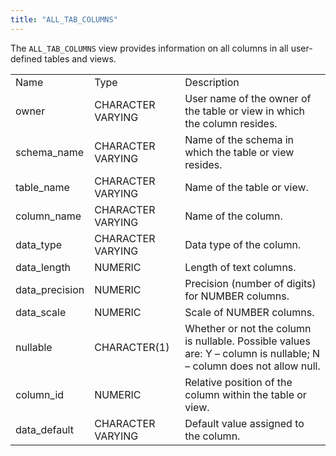 ```yaml
---
title: "ALL_TAB_COLUMNS"
---
```


<div id="all_tab_columns" class="registered_link"></div>


The `ALL_TAB_COLUMNS` view provides information on all columns in all user-defined tables and views.

|                 |                   |                                                                                                                     |
| --------------- | ----------------- | ------------------------------------------------------------------------------------------------------------------- |
| Name            | Type              | Description                                                                                                         |
| owner           | CHARACTER VARYING | User name of the owner of the table or view in which the column resides.                                            |
| schema_name    | CHARACTER VARYING | Name of the schema in which the table or view resides.                                                              |
| table_name     | CHARACTER VARYING | Name of the table or view.                                                                                          |
| column_name    | CHARACTER VARYING | Name of the column.                                                                                                 |
| data_type      | CHARACTER VARYING | Data type of the column.                                                                                            |
| data_length    | NUMERIC           | Length of text columns.                                                                                             |
| data_precision | NUMERIC           | Precision (number of digits) for NUMBER columns.                                                                    |
| data_scale     | NUMERIC           | Scale of NUMBER columns.                                                                                            |
| nullable        | CHARACTER(1)      | Whether or not the column is nullable. Possible values are: Y – column is nullable; N – column does not allow null. |
| column_id      | NUMERIC           | Relative position of the column within the table or view.                                                           |
| data_default   | CHARACTER VARYING | Default value assigned to the column.                                                                               |
